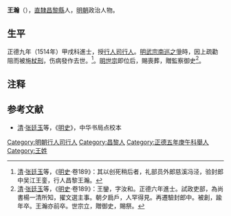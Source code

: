 {{Otheruses|王瀚|other=同名或類似名的其它條目描述}}
'''王瀚'''（{{bd|？||1519年|catIdx=}}），[[北直隸|直隸]][[昌黎縣|昌黎縣]]人，[[明朝|明朝]]政治人物。

==生平==
正德九年（1514年）甲戌科進士，授[[行人司|行人司]][[行人|行人]]。[[明武宗南巡之爭|明武宗南巡之爭]]時，因上疏勸阻而被施[[杖刑|杖刑]]，伤病發作去世。<ref>[[清|清]]·[[张廷玉|张廷玉]]等，《[[明史|明史]]·卷189》：其以创死稍后者，礼部员外郎慈溪冯泾，验封郎中吴江王銮，行人昌黎王瀚。</ref>。[[明世宗|明世宗]]即位后，賜喪葬，贈監察御史<ref>[[清|清]]·[[张廷玉|张廷玉]]等，《[[明史|明史]]·卷189》：王鑾，字汝和。正德六年進士。試政吏部，為尚書楊一清所知，擢文選主事。朝夕扃戶，人罕得見。再遷驗封郎中。被創，踰年卒。王瀚亦前卒。世宗立，贈御史，賜祭。</ref>。

==注释==
{{reflist}}

==参考文献==
*[[清|清]]·[[张廷玉|张廷玉]]等，《[[明史|明史]]》，中华书局点校本

{{明朝人物小作品}}
{{正德九年甲戌科殿試金榜}}
{{DEFAULTSORT:Wang王}}
[[Category:明朝行人司行人|Category:明朝行人司行人]]
[[Category:昌黎人|Category:昌黎人]]
[[Category:正德五年庚午科舉人|Category:正德五年庚午科舉人]]
[[Category:王姓|Category:王姓]]